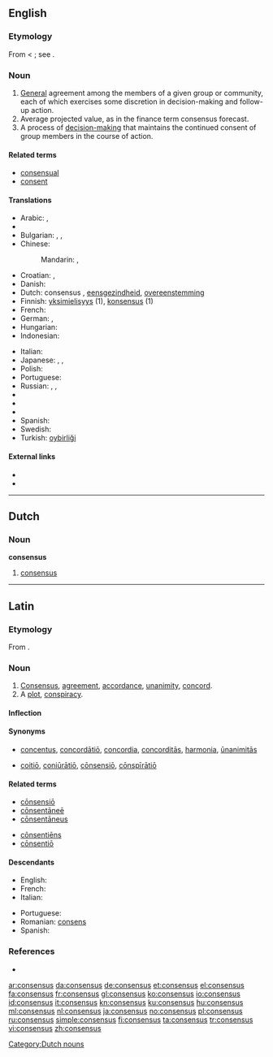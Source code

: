 {{wikipedia}}
==English==

===Etymology===
From {{etyl|la}} {{term|consensus|cōnsēnsus|agreement, accordance, unanimity|lang=la}} < {{term|consentio|cōnsentiō|feel together; agree|lang=la}}; see {{term|consent}}.

===Noun===
{{en-noun|es}}

# [[general#Adjective|General]] agreement among the members of a given group or community, each of which exercises some discretion in decision-making and follow-up action.
# Average projected value, as in the finance term consensus forecast.
# A process of [[w:Decision making#Decision making in social setting|decision-making]] that maintains the continued consent of group members in the course of action.

====Related terms====
* [[consensual]]
* [[consent]]

====Translations====
{{trans-top|general agreement}}
* Arabic: {{t|ar|إجماع|m|tr='iHmaa`}},  {{t|ar|توافق|m|tr=tawaafuq}}
* {{trreq|Bosnian}}
* Bulgarian: {{t+|bg|съгласие|n}},  {{t|bg|единодушие|n}},  {{t|bg|консенсус|m}}
* Chinese:
*: Mandarin: {{t|cmn|共識|sc=Hani}},  {{t|cmn|共识|tr=gòngshí|sc=Hani}}
* Croatian: {{t+|hr|konsenzus|m|alt=konsènzus}}, {{t-|hr|sporazum|m|alt=spȍrazūm}}
* Danish: {{t+|da|konsensus}}
* Dutch: consensus {{m}}, [[eensgezindheid]], [[overeenstemming]]
* Finnish: [[yksimielisyys]] (1), [[konsensus]] (1)
* French: {{t+|fr|consensus|m}}
* German: {{t+|de|Konsens|m}}, {{t+|de|Einvernehmen|n}}
* Hungarian: {{t|hu|egyezség}}
* Indonesian: {{t-|id|konsensus|xs=Indonesian}}
{{trans-mid}}
* Italian: {{t+|it|consenso|m}}
* Japanese: {{t|ja|総意|tr=そうい, sōi}},  {{t|ja|協心|tr=きょうしん, kyōshin}},  {{t|ja|コンセンサス|tr=konsensasu}}
* Polish: {{t+|pl|konsensus|m}}
* Portuguese: {{t+|pt|consenso|m}}
* Russian: {{t|ru|консенсус|m|tr=konsénsus}},  {{t+|ru|согласие|n|tr=soglásije}},  {{t|ru|единодушие|n|tr=jedinidúšije}}
* {{trreq|Serbian}}
* {{trreq|Serbo-Croatian}}
* {{trreq|Slovene}}
* Spanish: {{t+|es|consenso|m}}
* Swedish: {{t+|sv|konsensus}}
* Turkish: [[oybirliği]]
{{trans-bottom}}

====External links====
* {{R:Webster 1913}}
* {{R:Century 1911}}

----

==Dutch==

===Noun===
'''consensus''' {{m}}

# [[#English|consensus]]

[[Category:Dutch nouns]]

----

==Latin==

===Etymology===
From {{term|consentio|cōnsentiō|feel together; agree|lang=la}}.

===Noun===
{{la-noun|cōnsēnsus|consensus|cōnsēnsūs|m|fourth}}

# [[consensus#English|Consensus]], [[agreement]], [[accordance]], [[unanimity]], [[concord]].
# A [[plot]], [[conspiracy]].

====Inflection====
{{la-decl-4th|consens|cōnsēns}}

====Synonyms====
* {{sense|concord, agreement}} [[concentus]], [[concordatio|concordātiō]], [[concordia#Latin|concordia]], [[concorditas|concorditās]], [[harmonia#Latin|harmonia]], [[unanimitas|ūnanimitās]]
* {{sense|plot, conspiracy}} [[coitio|coitiō]], [[coniuratio|coniūrātiō]], [[consensio|cōnsensiō]], [[conspiratio|cōnspīrātiō]]

====Related terms====
{{top2}}
* [[consensio|cōnsensiō]]
* [[consentanee|cōnsentāneē]]
* [[consentaneus|cōnsentāneus]]
{{mid2}}
* [[consentiens|cōnsentiēns]]
* [[consentio|cōnsentiō]]
{{bottom}}

====Descendants====
{{top2}}
* English: {{l|en|consensus}}
* French: {{l|fr|consensus}}
* Italian: {{l|it|consenso}}
{{mid2}}
* Portuguese: {{l|pt|consenso}}
* Romanian: [[consens]]
* Spanish: {{l|es|consenso}}
{{bottom}}

===References===
* {{R:L&S}}

[[ar:consensus]]
[[da:consensus]]
[[de:consensus]]
[[et:consensus]]
[[el:consensus]]
[[fa:consensus]]
[[fr:consensus]]
[[gl:consensus]]
[[ko:consensus]]
[[io:consensus]]
[[id:consensus]]
[[it:consensus]]
[[kn:consensus]]
[[ku:consensus]]
[[hu:consensus]]
[[ml:consensus]]
[[nl:consensus]]
[[ja:consensus]]
[[no:consensus]]
[[pl:consensus]]
[[ru:consensus]]
[[simple:consensus]]
[[fi:consensus]]
[[ta:consensus]]
[[tr:consensus]]
[[vi:consensus]]
[[zh:consensus]]